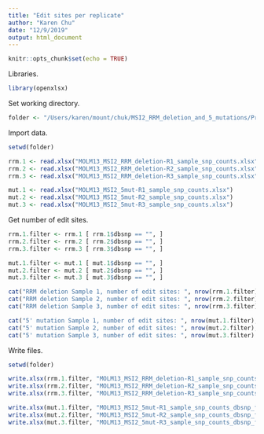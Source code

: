 ```yaml
---
title: "Edit sites per replicate"
author: "Karen Chu"
date: "12/9/2019"
output: html_document
---
```


```r
knitr::opts_chunk$set(echo = TRUE)
```

Libraries.

```r
library(openxlsx)
```

Set working directory.

```r
folder <- "/Users/karen/mount/chuk/MSI2_RRM_deletion_and_5_mutations/Project_08269_F/"
```

Import data.

```r
setwd(folder)

rrm.1 <- read.xlsx("MOLM13_MSI2_RRM_deletion-R1_sample_snp_counts.xlsx")
rrm.2 <- read.xlsx("MOLM13_MSI2_RRM_deletion-R2_sample_snp_counts.xlsx")
rrm.3 <- read.xlsx("MOLM13_MSI2_RRM_deletion-R3_sample_snp_counts.xlsx")

mut.1 <- read.xlsx("MOLM13_MSI2_5mut-R1_sample_snp_counts.xlsx")
mut.2 <- read.xlsx("MOLM13_MSI2_5mut-R2_sample_snp_counts.xlsx")
mut.3 <- read.xlsx("MOLM13_MSI2_5mut-R3_sample_snp_counts.xlsx")
```

Get number of edit sites.

```r
rrm.1.filter <- rrm.1 [ rrm.1$dbsnp == "", ]
rrm.2.filter <- rrm.2 [ rrm.2$dbsnp == "", ]
rrm.3.filter <- rrm.3 [ rrm.3$dbsnp == "", ]

mut.1.filter <- mut.1 [ mut.1$dbsnp == "", ]
mut.2.filter <- mut.2 [ mut.2$dbsnp == "", ]
mut.3.filter <- mut.3 [ mut.3$dbsnp == "", ]

cat("RRM deletion Sample 1, number of edit sites: ", nrow(rrm.1.filter), "\n" )
cat("RRM deletion Sample 2, number of edit sites: ", nrow(rrm.2.filter), "\n" )
cat("RRM deletion Sample 3, number of edit sites: ", nrow(rrm.3.filter), "\n" )

cat("5' mutation Sample 1, number of edit sites: ", nrow(mut.1.filter), "\n" )
cat("5' mutation Sample 2, number of edit sites: ", nrow(mut.2.filter), "\n" )
cat("5' mutation Sample 3, number of edit sites: ", nrow(mut.3.filter) )
```

Write files.

```r
setwd(folder)

write.xlsx(rrm.1.filter, "MOLM13_MSI2_RRM_deletion-R1_sample_snp_counts_dbsnp_filtered_out.xlsx")
write.xlsx(rrm.2.filter, "MOLM13_MSI2_RRM_deletion-R2_sample_snp_counts_dbsnp_filtered_out.xlsx")
write.xlsx(rrm.3.filter, "MOLM13_MSI2_RRM_deletion-R3_sample_snp_counts_dbsnp_filtered_out.xlsx")

write.xlsx(mut.1.filter, "MOLM13_MSI2_5mut-R1_sample_snp_counts_dbsnp_filtered_out.xlsx")
write.xlsx(mut.2.filter, "MOLM13_MSI2_5mut-R2_sample_snp_counts_dbsnp_filtered_out.xlsx")
write.xlsx(mut.3.filter, "MOLM13_MSI2_5mut-R3_sample_snp_counts_dbsnp_filtered_out.xlsx")

```























